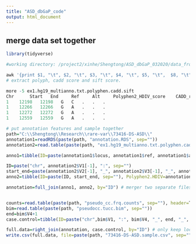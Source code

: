 ```yaml
---
title: "ASD_dbGaP_code"
output: html_document
---
```



## merge data set together 

```r
library(tidyverse)
```



```r
#working directory: /project2/xinhe/Shengtong/ASD_dbGaP_032020/data_from_nick/73416-DS-ASD

awk '{print $1, "\t", $2, "\t", $3, "\t", $4, "\t", $5, "\t",  $8, "\t", $23, "\t", $6}' ex1.hg19_multianno.txt > ex1.hg19_multianno.txt.polyphen.cadd.sift
# extract polyph, cadd score and sift score.  

more -5 ex1.hg19_multianno.txt.polyphen.cadd.sift
Chr 	 Start 	 End 	 Ref 	 Alt 	 Polyphen2_HDIV_score 	 CADD_raw 	 SIFT_score
1 	 12198 	 12198 	 G 	 C 	 . 	 . 	 .
1 	 12266 	 12266 	 G 	 A 	 . 	 . 	 .
1 	 12272 	 12272 	 G 	 A 	 . 	 . 	 .
1 	 12559 	 12559 	 G 	 A 	 . 	 . 	 .
```

```r
# put annotation features and sample together
path="C:\\Shengtong\\Research\\rare-var\\73416-DS-ASD\\"
annotation1=readRDS(paste(path, "annotation.RDS", sep=""))
annotation2=read.table(paste(path, "ex1.hg19_multianno.txt.polyphen.cadd.sift", sep=""))

anno1=tibble(ID=paste(annotation1$locus, annotation1$ref, annotation1$alt, sep="_"), Gene=annotation1$genes,  Annotation=annotation1$category, ExacAF=annotation1$exac)

ID=paste("chr", annotation2$V1[-1], ":", sep="")
start_end=paste(annotation2$V2[-1], "_", annotation2$V3[-1], "_", annotation2$V4[-1], "_", annotation2$V5[-1], sep="")
anno2=tibble(ID=paste(ID, start_end, sep=""), Polyphen2.HDIV=annotation2$V6[-1], CADD.raw=annotation2$V7[-1], SIFT.score=annotation2$V8[-1])

annotation=full_join(anno1, anno2, by="ID") # merger two separate files by common "ID"


counts=read.table(paste(path, "pseudo_cc.frq.counts", sep=""), header=T)
bim=read.table(paste(path, "pseudocc.tucc.bim", sep=""))
end=bim$V4+1
case.control=tibble(ID=paste("chr",bim$V1, ":", bim$V4, "_", end, "_", bim$V5, "_", bim$V6, sep=""), No.case=counts$C1, No.contr=counts$C2)

full.data=right_join(annotation, case.control, by="ID") # only keep locus with observed alleles 
write.csv(full.data, file=paste(path, "73416-DS-ASD.sample.csv", sep=""))
```








































































